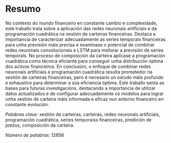 # Resumo {.unnumbered}

No contexto do mundo financeiro en constante cambio e complexidade, este traballo trata sobre a aplicación das redes neuronais artificiais e da programación cuadrática na xestión de carteiras financeiras. Destaca a importancia de caracterizar adecuadamente as series temporais financeiras para unha previsión máis precisa e examínase o potencial de combinar redes neuronais convolucionais e LSTM para mellorar a previsión de series temporais. No proceso de composición da carteira aplícase a programación cuadrática como técnica eficiente para conseguir unha distribución óptima dos activos financeiros. En conclusión, o enfoque de combinar redes neuronais artificiais e programación cuadrática resulta prometedor na xestión de carteiras financeiras, pero é necesario un estudo máis profundo e exhaustivo para determinar a súa eficiencia óptima. Este traballo senta as bases para futuras investigacións, destacando a importancia de utilizar datos actualizados e de configurar adecuadamente os modelos para lograr unha xestión de carteira máis informada e eficaz nun entorno financeiro en constante evolución.

*Palabras clave:* xestión de carteiras, carteiras, redes neuronais artificiais, programación cuadrática, series temporaiss financeiras, predición de prezos, composición da carteira.

*Número de palabras:* 12856
